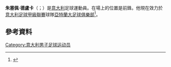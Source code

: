 '''朱塞佩·德盧卡'''（{{lang-it|Giuseppe De Luca}}；{{bd|1991年|10月11日}}）是[[意大利|意大利]]足球運動員。在場上的位置是前鋒。他現在效力於[[意大利足球甲級聯賽|意大利足球甲級聯賽]]球隊[[亞特蘭大足球俱樂部|亞特蘭大足球俱樂部]]<ref>{{cite news|url=http://www.fcbari1908.club/arrivano-de-luca-e-contini-dallatalanta/|title=Arrivano De Luca e Contini dall’Atalanta (Arrival of De Luca and Contini from Atalanta)|date=20 July 2014|accessdate=21 July 2014|work=F.C. Bari 1908|language=it|archive-date=2017-12-22|archive-url=https://web.archive.org/web/20171222223149/http://www.fcbari1908.club/arrivano-de-luca-e-contini-dallatalanta/|dead-url=no}}</ref>。
==參考資料==
{{Reflist}}

{{Authority control}}
{{DEFAULTSORT:Luca, Giuseppe De}}
[[Category:意大利男子足球运动员|Category:意大利男子足球运动员]]

{{Sport-bio-stub}}